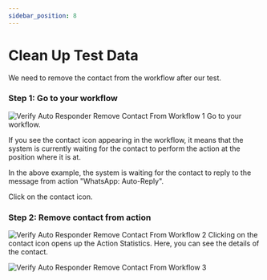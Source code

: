```yaml
---
sidebar_position: 8
---
```


# Clean Up Test Data
We need to remove the contact from the workflow after our test.


### Step 1: Go to your workflow
![Verify Auto Responder Remove Contact From Workflow 1](/img/tutorial/getting-started/create-whatsapp-automation/whatsapp-automation-auto-responder/verify-auto-responder-remove-contact-from-workflow-1.png)
Go to your workflow. 

If you see the contact icon appearing in the workflow, it means that the system is currently waiting 
for the contact to perform the action at the position where it is at.

In the above example, the system is waiting for the contact to reply to the message from action "WhatsApp: Auto-Reply".

Click on the contact icon.

### Step 2: Remove contact from action
![Verify Auto Responder Remove Contact From Workflow 2](/img/tutorial/getting-started/create-whatsapp-automation/whatsapp-automation-auto-responder/verify-auto-responder-remove-contact-from-workflow-2.png)
Clicking on the contact icon opens up the Action Statistics. Here, you can see the details of the contact.

![Verify Auto Responder Remove Contact From Workflow 3](/img/tutorial/getting-started/create-whatsapp-automation/whatsapp-automation-auto-responder/verify-auto-responder-remove-contact-from-workflow-3.png)


